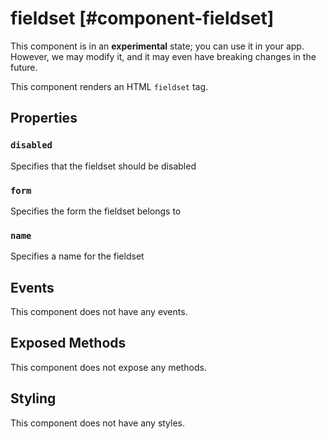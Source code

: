 
# fieldset [#component-fieldset]

<Callout type="warning" emoji="📔">This component is in an **experimental** state; you can use it in your app. However, we may modify it, and it may even have breaking changes in the future.</Callout>

This component renders an HTML `fieldset` tag.



## Properties

### `disabled`

Specifies that the fieldset should be disabled

### `form`

Specifies the form the fieldset belongs to

### `name`

Specifies a name for the fieldset

## Events

This component does not have any events.

## Exposed Methods

This component does not expose any methods.

## Styling

This component does not have any styles.
